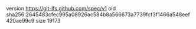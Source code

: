 version https://git-lfs.github.com/spec/v1
oid sha256:2645483cfec995a08926ac584b8a566673a7739fcf3f1466a548eef420ae99c9
size 19173
